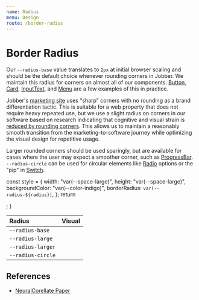 ```yaml
---
name: Radius
menu: Design
route: /border-radius
---
```


# Border Radius

Our `--radius-base` value translates to `2px` at initial browser scaling and
should be the default choice whenever rounding corners in Jobber. We maintain
this radius for corners on almost all of our components.
[Button](/components/button), [Card](/components/Card),
[InputText](/components/input-text), and [Menu](/components/menu) are a few
examples of this in practice.

Jobber's [marketing site](https://getjobber.com/) uses "sharp" corners with no
rounding as a brand differentiation tactic. This is suitable for a web property
that does not require heavy repeated use, but we use a slight radius on corners
in our software based on research indicating that cognitive and visual strain is
[reduced by rounding corners](/#References). This allows us to maintain a
reasonably smooth transition from the marketing-to-software journey while
optimizing the visual design for repetitive usage.

Larger rounded corners should be used sparingly, but are available for cases
where the user may expect a smoother corner, such as
[ProgressBar](/components/progress-bar). `--radius-circle` can be used for
circular elements like [Radio](/components/radio-group) options or the "pip" in
[Switch](/components/switch).

  const style = {
    width: "var(--space-large)",
    height: "var(--space-large)",
    backgroundColor: "var(--color-indigo)",
    borderRadius: `var(--radius-${radius})`,
  };
  return <div style={style} />;
}

| Radius            | Visual                  |
| :---------------- | :---------------------- |
| `--radius-base`   | <Example of="base" />   |
| `--radius-large`  | <Example of="large" />  |
| `--radius-larger` | <Example of="larger" /> |
| `--radius-circle` | <Example of="circle" /> |

## References

- [NeuralCorellate Paper](http://macknik.neuralcorrelate.com/pdf/articles/troncoso_et_al_Art_and_Perception_chapter.pdf)
